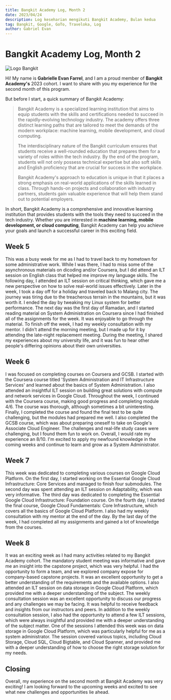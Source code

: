 ```yaml
---
title: Bangkit Academy Log, Month 2
date: 2023/04/24
description: Log keseharian mengikuti Bangkit Academy, Bulan kedua
tag: Bangkit, Google, GoTo, Traveloka, Log
author: Gabriel Evan
---
```


# Bangkit Academy Log, Month 2

<img
  src="/images/bangkit-log-2/pic1.png"
  data-align="center"
  alt="Logo Bangkit"
/>

Hi! My name is **Gabrielle Evan Farrel**, and I am a proud member of **Bangkit Academy's** 2023 cohort. I want to share with you my experience for the second month of this program.

But before I start, a quick summary of Bangkit Academy:

> Bangkit Academy is a specialized learning institution that aims to equip students with the skills and certifications needed to succeed in the rapidly-evolving technology industry. The academy offers three distinct learning paths that are tailored to meet the demands of the modern workplace: machine learning, mobile development, and cloud computing.
>
> The interdisciplinary nature of the Bangkit curriculum ensures that students receive a well-rounded education that prepares them for a variety of roles within the tech industry. By the end of the program, students will not only possess technical expertise but also soft skills and English proficiency that are crucial for success in the workplace.
>
> Bangkit Academy's approach to education is unique in that it places a strong emphasis on real-world applications of the skills learned in class. Through hands-on projects and collaboration with industry partners, students gain valuable experience that will help them stand out to potential employers.

In short, Bangkit Academy is a comprehensive and innovative learning institution that provides students with the tools they need to succeed in the tech industry. Whether you are interested in **machine learning, mobile development, or cloud computing**, Bangkit Academy can help you achieve your goals and launch a successful career in this exciting field.

## Week 5

This was a busy week for me as I had to travel back to my hometown for some administrative work. While I was there, I had to miss some of the asynchronous materials on dicoding and/or Coursera, but I did attend an ILT session on English class that helped me improve my language skills. The following day, I attended an ILT session on critical thinking, which gave me a new perspective on how to solve real-world issues effectively. Later in the week, I took a day off for a holiday and traveled back to Malang city. The journey was tiring due to the treacherous terrain in the mountains, but it was worth it. I ended the day by tweaking my Linux system for better performance. The next day was the first day of Ramadan, and I started reading material on System Administration on Coursera since I had finished all of the assignments for the week. It was enjoyable to go through the material. To finish off the week, I had my weekly consultation with my mentor. I didn't attend the morning meeting, but I made up for it by attending the late-night replacement meeting. During the meeting, I shared my experiences about my university life, and it was fun to hear other people's differing opinions about their own universities.

## Week 6

I was focused on completing courses on Coursera and GCSB. I started with the Coursera course titled 'System Administration and IT Infrastructure Services' and learned about the basics of System Administration. I also attended an insightful ILT session on building great solutions with compute and network services in Google Cloud. Throughout the week, I continued with the Coursera course, making good progress and completing module 4/6. The course was thorough, although sometimes a bit uninteresting. Finally, I completed the course and found the final test to be quite challenging, but the modules had prepared me well. I also completed the GCSB course, which was about preparing oneself to take on Google's Associate Cloud Engineer. The challenges and real-life study cases were challenging, but I found them fun to work on. Overall, I would rate my experience an 8/10. I'm excited to apply my newfound knowledge in the coming weeks and continue to learn and grow as a System Administrator.

## Week 7

This week was dedicated to completing various courses on Google Cloud Platform. On the first day, I started working on the Essential Google Cloud Infrastructure: Core Services and managed to finish four submodules. The second day was spent attending an ILT session on Adaptability, which was very informative. The third day was dedicated to completing the Essential Google Cloud Infrastructure: Foundation course. On the fourth day, I started the final course, Google Cloud Fundamentals: Core Infrastructure, which covers all the basics of Google Cloud Platform. I also had my weekly consultation with my mentor at the end of the day. By the last day of the week, I had completed all my assignments and gained a lot of knowledge from the courses.

## Week 8

It was an exciting week as I had many activities related to my Bangkit Academy cohort. The mandatory student meeting was informative and gave me an insight into the capstone project, which was very helpful. I had the opportunity to form a team, and we explored company expose for company-based capstone projects. It was an excellent opportunity to get a better understanding of the requirements and the available options. I also attended an ILT session on data storage in Google Cloud Platform, which provided me with a deeper understanding of the subject. The weekly consultation session was an excellent opportunity to discuss our progress and any challenges we may be facing. It was helpful to receive feedback and insights from our instructors and peers. In addition to the weekly consultation session, I also had the opportunity to attend a few ILT sessions, which were always insightful and provided me with a deeper understanding of the subject matter. One of the sessions I attended this week was on data storage in Google Cloud Platform, which was particularly helpful for me as a system administrator. The session covered various topics, including Cloud Storage, Cloud SQL, Cloud Bigtable, and Cloud Spanner, and provided me with a deeper understanding of how to choose the right storage solution for my needs.

## Closing

Overall, my experience on the second month at Bangkit Academy was very exciting! I am looking forward to the upcoming weeks and excited to see what new challenges and opportunities lie ahead.
